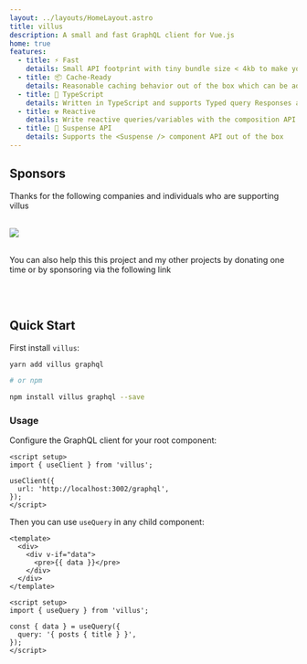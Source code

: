 ```yaml
---
layout: ../layouts/HomeLayout.astro
title: villus
description: A small and fast GraphQL client for Vue.js
home: true
features:
  - title: ⚡️ Fast
    details: Small API footprint with tiny bundle size < 4kb to make your apps load faster
  - title: 📦 Cache-Ready
    details: Reasonable caching behavior out of the box which can be adjusted per query
  - title: 👕 TypeScript
    details: Written in TypeScript and supports Typed query Responses and variables
  - title: ☢️ Reactive
    details: Write reactive queries/variables with the composition API
  - title: 🚟 Suspense API
    details: Supports the <Suspense /> component API out of the box
---
```


## Sponsors

Thanks for the following companies and individuals who are supporting villus

<br>

<a href="https://github.com/sponsors/logaretm">
  <img src="https://sponsors.logaretm.com/sponsors.svg" />
</a>

<br />

<br />

You can also help this this project and my other projects by donating one time or by sponsoring via the following link

<br />

<div class="flex justify-center items-center">
  <sponsor-button></sponsor-button>
</div>

<br />

## Quick Start

First install `villus`:

```sh
yarn add villus graphql

# or npm

npm install villus graphql --save
```

### Usage

Configure the GraphQL client for your root component:

```vue
<script setup>
import { useClient } from 'villus';

useClient({
  url: 'http://localhost:3002/graphql',
});
</script>
```

Then you can use `useQuery` in any child component:

```vue
<template>
  <div>
    <div v-if="data">
      <pre>{{ data }}</pre>
    </div>
  </div>
</template>

<script setup>
import { useQuery } from 'villus';

const { data } = useQuery({
  query: '{ posts { title } }',
});
</script>
```
